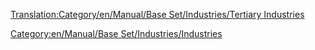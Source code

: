 [[Translation:Category/en/Manual/Base Set/Industries/Tertiary Industries]]

[[Category:en/Manual/Base Set/Industries/Industries]]
